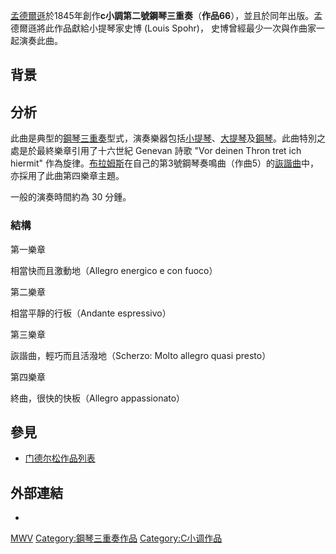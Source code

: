 {{noteTA
|G1=Music
}}
[[费利克斯·门德尔松·巴托尔迪|孟德爾遜]]於1845年創作'''c小調第二號鋼琴三重奏'''（'''作品66'''），並且於同年出版。孟德爾遜將此作品獻給小提琴家史博 (Louis Spohr)， 史博曾經最少一次與作曲家一起演奏此曲。

== 背景 ==
{{expand section}}

== 分析 ==
此曲是典型的[[鋼琴三重奏|鋼琴三重奏]]型式，演奏樂器包括[[小提琴|小提琴]]、[[大提琴|大提琴]]及[[鋼琴|鋼琴]]。此曲特別之處是於最終樂章引用了十六世紀 Genevan 詩歌 "Vor deinen Thron tret ich hiermit" 作為旋律。[[布拉姆斯|布拉姆斯]]在自己的第3號鋼琴奏鳴曲（作曲5）的[[詼諧曲|詼諧曲]]中，亦採用了此曲第四樂章主題。

一般的演奏時間約為 30 分鍾。

=== 結構 ===
;第一樂章
相當快而且激動地（Allegro energico e con fuoco）

;第二樂章
相當平靜的行板（Andante espressivo）

;第三樂章
詼諧曲，輕巧而且活潑地（Scherzo: Molto allegro quasi presto）

;第四樂章
終曲，很快的快板（Allegro appassionato）

== 參見 ==
{{portal|古典音樂}}
* [[门德尔松作品列表|门德尔松作品列表]]

== 外部連結 ==
* {{IMSLP2|work=Piano Trio No.2, Op.66 (Mendelssohn, Felix)|cname=孟德爾遜第2號鋼琴三重奏}}

[[Category:孟德爾遜作品|MWV]]
[[Category:鋼琴三重奏作品|Category:鋼琴三重奏作品]]
[[Category:C小调作品|Category:C小调作品]]